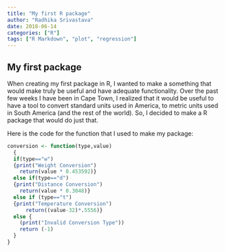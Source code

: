 ```yaml
---
title: "My first R package"
author: "Radhika Srivastava"
date: 2018-06-14
categories: ["R"]
tags: ["R Markdown", "plot", "regression"]
---
```




## My first package

When creating my first package in R, I wanted to make a something that would make truly be useful and have adequate functionality. Over the past few weeks I have been in Cape Town, I realized that it would be useful to have a tool to convert standard units used in America, to metric units used in South America (and the rest of the world). So, I decided to make a R package that would do just that. 

Here is the code for the function that I used to make my package:

```r
conversion <- function(type,value)
  {
  if(type=="w")
  {print("Weight Conversion")
    return(value * 0.453592)}
  else if(type=="d")
  {print("Distance Conversion")
    return(value * 0.3048)}
  else if (type=="t")
  {print("Temperature Conversion")
      return((value-32)*.5556)}
  else {
    (print("Invalid Conversion Type"))
    return (-1)
  }
}
```



